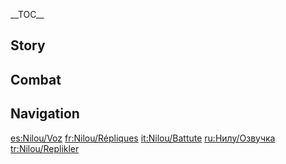 {{CharacterTabs}}
{{LanguageTabs}}
__TOC__
==Story==
{{VO/Story
|character               = Nilou

<!-- Hello -->
|vo_01_01_title          = Hello
|vo_01_01_file           = VO_{language}{character} Hello.ogg
|vo_01_01_tx             = Hello, I'm Nilou from [[Zubayr Theater]]. We have one dance scheduled for today, and it's about to start &mdash; keep your eyes peeled!
|vo_01_01_mention        = 

<!-- Chats -->
|vo_02_01_title          = Chat: Practice
|vo_02_01_file           = VO_{language}{character} Chat - Practice.ogg
|vo_02_01_tx             = First get into position like this, then move like that... Yep, that's it.
|vo_02_01_mention        = 
|vo_02_02_title          = Chat: Sleepiness
|vo_02_02_file           = VO_{language}{character} Chat - Sleepiness.ogg
|vo_02_02_tx             = Take a deep breath, as if you're about to blow up a huge balloon. Exhale all your sleepiness into it, and then, poof &mdash; it's now flying away!
|vo_02_02_mention        = 
|vo_02_03_title          = Chat: Rest
|vo_02_03_file           = VO_{language}{character} Chat - Rest.ogg
|vo_02_03_tx             = Relaxing days like this are nice... Let's take it easy.

<!-- Weather -->
|vo_03_01_title          = When It Rains
|vo_03_01_file           = VO_{language}{character} When It Rains.ogg
|vo_03_01_tx             = The weather and our moods are the same &mdash; they can both get gloomy. It's all right, though, because the sky will become even brighter after the rain.
|vo_03_01_mention        = 
|vo_03_02_title          = When Thunder Strikes
|vo_03_02_file           = VO_{language}{character} When Thunder Strikes.ogg
|vo_03_02_tx             = Thunder is kinda scary. Are you afraid of it? If so, I can share a nifty method to help with that.
|vo_03_02_mention        = 
|vo_03_03_title          = When It Snows
|vo_03_03_file           = VO_{language}{character} When It Snows.ogg
|vo_03_03_tx             = Huh? Wow, it's snowing. You can really hear the snow falling. Add in the swirling snowflakes, and it feels like the spirit of nature is dancing.
|vo_03_03_mention        = 
|vo_03_04_title          = When the Sun Is Out
|vo_03_04_file           = VO_{language}{character} When the Sun Is Out.ogg
|vo_03_04_tx             = Sunny days are so warm and cozy... *yawn* They make me sleepy...
|vo_03_04_mention        = 
|vo_03_05_title          = When the Wind Is Blowing
|vo_03_05_file           = VO_{language}{character} When the Wind Is Blowing.ogg
|vo_03_05_tx             = Are you all right? Watch out for sandstorms.
|vo_03_05_mention        = 

<!-- Greetings -->
|vo_04_01_title          = Good Morning
|vo_04_01_file           = VO_{language}{character} Good Morning.ogg
|vo_04_01_tx             = Good morning! Huh, why are you staring at me? ...M&mdash;My hair's sticking up? Ahh, don't look! I'll go fix it right now.
|vo_04_01_mention        = 
|vo_04_02_title          = Good Afternoon
|vo_04_02_file           = VO_{language}{character} Good Afternoon.ogg
|vo_04_02_tx             = Uhh... Mmm... Should I eat some baked goods, or should I get something with rice? Or maybe... I can have some hummus instead?
|vo_04_02_mention        = 
|vo_04_03_title          = Good Evening
|vo_04_03_friendship     = 4
|vo_04_03_file           = VO_{language}{character} Good Evening.ogg
|vo_04_03_tx             = Good evening! I have a performance at Zubayr Theater tonight. Want some tickets?
|vo_04_03_mention        = 
|vo_04_04_title          = Good Night
|vo_04_04_file           = VO_{language}{character} Good Night.ogg
|vo_04_04_tx             = Remember, let out all your frustrations before bedtime for a better night's rest. If you want, I'm more than happy to be your audience.
|vo_04_04_mention        = 

<!-- About -->
|vo_05_01_title          = About {name}:  Body Language
|vo_05_01_file           = VO_{language}{character} About {character} - Body Language.ogg
|vo_05_01_tx             = Sometimes, you can convey more with dance than words. If you don't know what to say, then just dance.
|vo_05_01_mention        = 
|vo_05_02_title          = About {name}: Dance and Wisdom
|vo_05_02_friendship     = 4
|vo_05_02_file           = VO_{language}{character} About {character} - Dance and Wisdom.ogg
|vo_05_02_tx             = You need an extreme amount of talent to pursue knowledge and wisdom. Many people throw their entire lives into it, only to end up burned out and depressed... Dance isn't like that. You don't have to understand what you're seeing to enjoy watching it. If I can use my movements to demonstrate the beauty and meaning of dance, then I'm happy.
|vo_05_02_mention        = 

<!-- About Us -->
|vo_06_01_title          = About Us: Dealing with Anger
|vo_06_01_file           = VO_{language}{character} About Us - Dealing with Anger.ogg
|vo_06_01_tx             = Are you sulking? That's no good &mdash; c'mon, follow my lead. First, use your right hand to draw a biiig circle in front of you. Then, use both hands to take all those negative feelings off your chest and into the circle. Next, push it away as hard as you can! So? Feeling better now?
|vo_06_01_mention        = 
|vo_06_02_title          = About Us: Going on Adventures
|vo_06_02_friendship     = 6
|vo_06_02_file           = VO_{language}{character} About Us - Going on Adventures.ogg
|vo_06_02_tx             = I've never left [[Sumeru City]], but... I want to go on adventures with you. Going to new places will be fine as long as I can adjust... Umm, quick question: [[Inazuma]]'s beaches won't have huge [[Wenut]] that'll suddenly jump out at us, right?
|vo_06_02_mention        = 

<!-- Miscellany I -->
|vo_07_01_title          = About the [[Vision]]
|vo_07_01_friendship     = 4
|vo_07_01_file           = VO_{language}{character} About the Vision.ogg
|vo_07_01_tx             = I received my Vision when I debuted on stage. If even the goddess was willing to watch my performance, then that must mean she had acknowledged the beauty of human-made art.
|vo_07_01_mention        = 
|vo_07_02_title          = Something to Share
|vo_07_02_file           = VO_{language}{character} Something to Share.ogg
|vo_07_02_tx             = It's normal for hard work to produce no results. For example, no matter how hard I try, I can never understand the Rtawahists' teachings. When you're stuck, shake up your mind, flip your brain around, and change the direction you're going in.
|vo_07_02_mention        = 
|vo_07_03_title          = Interesting Things: Dance of the Crystalflies
|vo_07_03_file           = VO_{language}{character} Interesting Things - Dance of the Crystalflies.ogg
|vo_07_03_tx             = [[Crystalflies]] come in all sorts of colors. They're so pretty that you can't not be curious. When you quietly reach out to one, it instantly steps into an elegant and nimble dance, and flies away from you. Hehe, if I could fly, I'd take dance lessons from them.
|vo_07_03_mention        = 
|vo_07_04_title          = Interesting Things: Padisarahs
|vo_07_04_file           = VO_{language}{character} Interesting Things - Padisarahs.ogg
|vo_07_04_tx             = When the [[Goddess of Flowers]] danced, real [[Padisarah]]s would bloom underneath her feet. That sounds like such a beautiful scene. I'd love to see it.
|vo_07_04_mention        = Goddess of Flowers

<!-- About Teammates -->
|vo_08_01_title          = About [[Cyno]]
|vo_08_01_friendship     = 4
|vo_08_01_file           = VO_{language}{character} About Cyno.ogg
|vo_08_01_tx             = I don't really like interacting with people from the [[Akademiya]] because they don't view the arts too kindly. I often wonder what they do when they're bored... Huh, Cyno plays [[Genius Invokation TCG]]? I can't believe it...
|vo_08_01_mention        = Cyno
|vo_08_02_title          = About [[Tighnari]]
|vo_08_02_friendship     = 4
|vo_08_02_file           = VO_{language}{character} About Tighnari.ogg
|vo_08_02_tx             = I hear he's a really talented botanist. He must be good at telling apart mushrooms. At least, he would never have to worry about eating a poisonous one... I'm so jealous.
|vo_08_02_mention        = Tighnari
|vo_08_03_title          = About [[Collei]]
|vo_08_03_friendship     = 4
|vo_08_03_file           = VO_{language}{character} About Collei.ogg
|vo_08_03_tx             = She sometimes comes to watch my performances. She's a really hard-working Trainee [[Forest Ranger]]. One time, she warned me about getting lost. What did she mean by that? It's not like I've gotten lost before...
|vo_08_03_mention        = Collei
|vo_08_04_title          = About [[Kaveh]]
|vo_08_04_friendship     = 4
|vo_08_04_file           = VO_{language}{character} About Kaveh.ogg
|vo_08_04_tx             = I heard he was the one who built the magnificent [[Palace of Alcazarzaray]]. He must have had a wonderful time making such a masterpiece, like when I'm in the middle of dance practice. Just thinking about dancing for everyone gives me so much happiness and motivation.
|vo_08_04_mention        = Kaveh
|vo_08_05_title          = About [[Dehya]]
|vo_08_05_friendship     = 4
|vo_08_05_file           = VO_{language}{character} About Dehya.ogg
|vo_08_05_tx             = It's hard to believe that so many things have happened recently... I wanted to pick out a good present for Dehya and [[Dunyarzad]], but I just can't make up my mind. Everyone at the [[Grand Bazaar]] has given me many suggestions, but if I took them all, it'd be too much... What should I do...
|vo_08_05_mention        = Dehya,Dunyarzad
|vo_08_06_title          = About [[Dori]]
|vo_08_06_friendship     = 4
|vo_08_06_file           = VO_{language}{character} About Dori.ogg
|vo_08_06_tx             = The big-spending merchant Dori has watched me dance before. I remember that she talked with [[Sheikh Zubayr|Mr. Zubayr]] once, and then never came back. Did something happen? ...Huh? She wanted me to go on tour around Teyvat? No way, Mr. Zubayr definitely would've refused for me! ...Ahh, please tell me he has...
|vo_08_06_mention        = Dori,Sheikh Zubayr
|vo_08_07_title          = About [[Lesser Lord Kusanali]]
|vo_08_07_friendship     = 4
|vo_08_07_file           = VO_{language}{character} About Lesser Lord Kusanali.ogg
|vo_08_07_tx             = The people of the Great Bazaar love Lesser Lord Kusanali. I'd love to hear her thoughts on my Dance of Sabzeruz... Oh, no, no, forget it... If she were in the audience, I'd get stage fright...
|vo_08_07_mention        = Lesser Lord Kusanali

<!-- More About -->
|vo_09_01_title          = More About {name}: I
|vo_09_01_file           = VO_{language}{character} More About {character} - 01.ogg
|vo_09_01_tx             = Aaagh! Sorry, I'm trying to decide what to eat, and I got lost in thought. Hee-hee, do you need help with anything?
|vo_09_01_mention        = 
|vo_09_02_title          = More About {name}: II
|vo_09_02_friendship     = 3
|vo_09_02_file           = VO_{language}{character} More About {character} - 02.ogg
|vo_09_02_tx             = My teacher taught me everything there is to know about dance, but she said that the most important thing is putting feeling into your movements. Only then can you move your audience and convey emotion. To express beauty, I must first become the embodiment of beauty.
|vo_09_02_mention        = 
|vo_09_03_title          = More About {name}: III
|vo_09_03_friendship     = 4
|vo_09_03_file           = VO_{language}{character} More About {character} - 03.ogg
|vo_09_03_tx             = Sometimes, I receive letters from showgoers who say that my dancing has cheered them up. I always share this kind of happy news with everyone at Zubayr Theater. Even though I'm the one the audience sees on the stage, it's because of everyone's collective efforts that I can stand up there in the first place.
|vo_09_03_mention        = 
|vo_09_04_title          = More About {name}: IV
|vo_09_04_friendship     = 5
|vo_09_04_file           = VO_{language}{character} More About {character} - 04.ogg
|vo_09_04_tx             = The Grand Bazaar occasionally hosts other kinds of performances, such as juggling showcases. I've tried juggling before, but I always end up catching the balls with my head... Mr. Zubayr and everyone else just laughed at me. They probably thought I had really good hand-eye coordination. Hee-hee, I've been exposed.
|vo_09_04_mention        = Sheikh Zubayr
|vo_09_05_title          = More About {name}: V
|vo_09_05_friendship     = 6
|vo_09_05_file           = VO_{language}{character} More About {character} - 05.ogg
|vo_09_05_tx             = Someone once told me that I was like a shining oasis that restored life and happiness to others with its warmth. That was nice of them to say, and I was happy to hear it, but... what I want to show people is much more than that. After spending so much time with you, though, I finally understand how it feels to have someone care for and look after you. Now... Now, I feel like that comparison is a far better one for you.
|vo_09_05_mention        = 

<!-- Miscellany II -->
|vo_10_01_title          = {name}'s Hobbies
|vo_10_01_file           = VO_{language}{character} Hobbies.ogg
|vo_10_01_tx             = "My life is dance," or "dance is my life"... Which phrase is the better way to describe it? Agh, I'm no good at logical things like this. Anyway, I'll just keep on dancing. I want to use my performances to show the beauty of art to more people.
|vo_10_01_mention        = 
|vo_10_02_title          = {name}'s Troubles
|vo_10_02_file           = VO_{language}{character} Troubles.ogg
|vo_10_02_tx             = I still can't tell poisonous mushrooms apart from non-poisonous ones... Apparently, color doesn't mean much &mdash; poisonous mushrooms can be bright or dull. Mmm, I feel like I understand, but I also don't...
|vo_10_02_mention        = 
|vo_10_03_title          = Favorite Food
|vo_10_03_file           = VO_{language}{character} Favorite Food.ogg
|vo_10_03_tx             = Sweets always make you feel better! Most people in [[Sumeru]] love them. Wanna try some? I'll get some for you!
|vo_10_03_mention        = 
|vo_10_04_title          = Least Favorite Food
|vo_10_04_file           = VO_{language}{character} Least Favorite Food.ogg
|vo_10_04_tx             = I have a hard time eating mushrooms, mostly because I'm scared... Not the type of scared that makes you want to run away, though! When I was little, I once ate a poisonous mushroom and was bedridden for days... If you want to eat any of Sumeru's mushroom dishes, please make sure to check that the ingredients are all edible!
|vo_10_04_mention        = 

<!-- Receiving a Gift -->
|vo_11_01_title          = Receiving a Gift: I
|vo_11_01_file           = VO_{language}{character} Receiving a Gift - 01.ogg
|vo_11_01_tx             = This must be what it feels like to have flavors dancing on your tongue... How wonderful!
|vo_11_02_title          = Receiving a Gift: II
|vo_11_02_file           = VO_{language}{character} Receiving a Gift - 02.ogg
|vo_11_02_tx             = Thank you. You must have put a lot of love and effort into this dish, just like I put so much of me into my dance practice.
|vo_11_03_title          = Receiving a Gift: III
|vo_11_03_file           = VO_{language}{character} Receiving a Gift - 03.ogg
|vo_11_03_tx             = Sorry, my appetite's been a bit off lately. Please don't take offense.

<!-- Birthday -->
|vo_12_01_title          = Birthday
|vo_12_01_file           = VO_{language}{character} Birthday.ogg
|vo_12_01_tx             = Umm... Happy birthday! I learned a new dance, and I want to show it to you. Uh, am I nervous? *sigh* You saw right through me. It's because... I wanted to incorporate my feelings into the moves, but then the choreography just got more and more difficult... Anyway, I just wish that your life will always be full of wonder and happiness.
|vo_12_01_mention        = 

<!-- Feelings About Ascension -->
|vo_13_01_title          = Feelings About Ascension: Intro
|vo_13_01_ascension      = 1
|vo_13_01_file           = VO_{language}{character} Feelings About Ascension - 01.ogg
|vo_13_01_tx             = Huh? What's this feeling...?
|vo_13_02_title          = Feelings About Ascension: Building Up
|vo_13_02_ascension      = 2
|vo_13_02_file           = VO_{language}{character} Feelings About Ascension - 02.ogg
|vo_13_02_tx             = I'm done warming up. I can do even better now!
|vo_13_03_title          = Feelings About Ascension: Climax
|vo_13_03_ascension      = 4
|vo_13_03_file           = VO_{language}{character} Feelings About Ascension - 03.ogg
|vo_13_03_tx             = I feel like I'm lying down on the back of a massive [[Anemo Slime]]. Ahh, it's so light and comfy~
|vo_13_04_title          = Feelings About Ascension: Conclusion
|vo_13_04_ascension      = 6
|vo_13_04_file           = VO_{language}{character} Feelings About Ascension - 04.ogg
|vo_13_04_tx             = I really like being with you. I don't know why, but it feels like a butterfly is trying to burst out of my chest... Anyway, how about I show a new dance to you?
}}

==Combat==
{{Combat VO
|character           = Nilou

<!-- Elemental Skill -->
|skill_1_tx          = Here!
|skill_2_tx          = Positions!
|skill_3_tx          = With all my strength!

<!-- Elemental Burst -->
|burst_1_tx          = Dance with the waves!
|burst_2_tx          = All eyes on me!
|burst_3_tx          = This dance is for you.

<!-- Sprint Start -->
|sprint-s_1_file     = Sprint Start 01,Sprint Start 02,Sprint Start 03

<!-- Deploying Wind Glider -->
|glider_1_file       = Deploying Wind Glider 01,Deploying Wind Glider 02,Deploying Wind Glider 03

<!-- Opening Treasure Chest -->
|chest_1_file        = Opening Treasure Chest 01
|chest_1_tx          = For you~
|chest_2_tx          = Let me help you pack this up.
|chest_3_tx          = Wow, what a lovely surprise!

<!-- Low HP -->
|low-hp_1_file       = Low HP 01
|low-hp_1_tx         = Ah, don't worry about me...
|low-hp_2_tx         = How troublesome...
|low-hp_3_tx         = Deep breaths...

<!-- Ally Low HP -->
|ally-low-hp_1_tx    = Don't worry, I'm here.
|ally-low-hp_2_tx    = I'll stand in for you!

<!-- Fallen -->
|fallen_1_file       = Fallen 01
|fallen_1_tx         = It's time for the curtain... to fall...
|fallen_2_tx         = The show... can't go on...
|fallen_3_tx         = Beauty... Don't leave me...

<!-- Light Hit Taken -->
|hit-l_1_file        = Light Hit Taken 01,Light Hit Taken 02,Light Hit Taken 03,Light Hit Taken 04,Light Hit Taken 05,Light Hit Taken 06

<!-- Heavy Hit Taken -->
|hit-h_1_file        = Heavy Hit Taken 01
|hit-h_1_tx          = Ah, I gotta keep my balance...
|hit-h_2_file        = Heavy Hit Taken 02
|hit-h_2_tx          = That... hurt a little.
|hit-h_3_file        = Heavy Hit Taken 03,Heavy Hit Taken 04,Heavy Hit Taken 05,Heavy Hit Taken 06

<!-- Joining Party-->
|join_1_file         = Joining Party 01
|join_1_tx           = Where are we dancing today?
|join_2_tx           = Anything I can help you with?
|join_3_tx           = ...Oh, you're calling for me? Coming!

<!-- Character Idles -->
|idle_1_file         = Standby 02

<!-- Light Attack -->
|atk-l_1_file        = Light Attack 01,Light Attack 02,Light Attack 03,Light Attack 04,Light Attack 05,Light Attack 06,Light Attack 07

<!-- Mid Attack -->
|atk-m_1_file        = Mid Attack 01,Mid Attack 02,Mid Attack 03

<!-- Heavy Attack -->
|atk-h_1_file        = Heavy Attack 01,Heavy Attack 02,Heavy Attack 03

<!-- Climbing -->
|climb_1_file        = Climbing 01,Climbing 02,Climbing 03,Climbing 04,Climbing 05

<!-- Climbing Breath -->
|climb-b_1_file      = Climbing Breath 01,Climbing Breath 02,Climbing Breath 03

<!-- Jumping -->
|jump_1_file         = Jumping 01,Jumping 02,Jumping 03,Jumping 04,Jumping 05
}}

==Navigation==
{{Character Navbox|VO}}

[[es:Nilou/Voz]]
[[fr:Nilou/Répliques]]
[[it:Nilou/Battute]]
[[ru:Нилу/Озвучка]]
[[tr:Nilou/Replikler]]